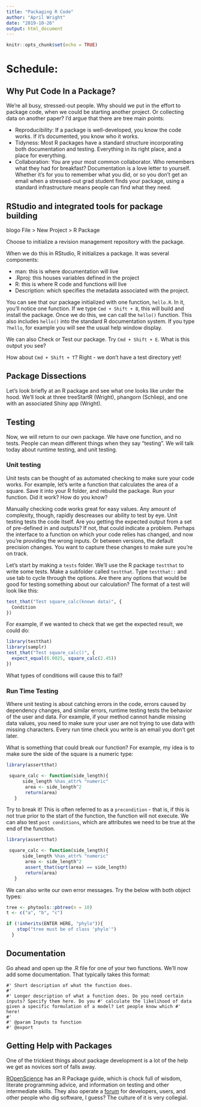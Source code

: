 ```yaml
---
title: "Packaging R Code"
author: "April Wright"
date: "2019-10-26"
output: html_document
---
```


```r
knitr::opts_chunk$set(echo = TRUE)
```

# Schedule:

## Why Put Code In a Package? 

We're all busy, stressed-out people. Why should we put in the effort to package code, when we could be starting another project. Or collecting data on another paper? I'd argue that there are tree main points:

- Reproducibility:  If a package is well-developed, you know the code works. If it's documented, you know who it works. 
- Tidyness: Most R packages have a standard structure incorporating both documentation and testing. Everything in its right place, and a place for everything.
- Collaboration: You are your most common collaborator. Who remembers what they had for breakfast? Documentation is a love letter to yourself. Whether it's for you to remember what you did, or so you don't get an email when a stressed-out grad student finds your package, using a standard infrastructure means people can find what they need.

## RStudio and integrated tools for package building
blogo
File > New Project > R Package

Choose to initialize a revision management repository with the package.

When we do this in RStudio, R initializes a package. It was several components:

- man: this is where documentation will live
- .Rproj: this houses variables defined in the project
- R: this is where R code and functions will live
- Description: which specifies the metadata associated with the project.

You can see that our package initialized with one function, `hello.R`. In it, you'll notice one function. If we type `Cmd + Shift + B`, this will build and install the package. Once we do this, we can call the `hello()` function. This also includes `hello()` into the standard R documentation system. If you type `?hello`, for example you will see the usual help window display.

We can also Check or Test our package. Try `Cmd + Shift + E`. What is this output you see?

How about `Cmd + Shift + T`? Right - we don't have a test directory yet!

## Package Dissections

Let's look briefly at an R package and see what one looks like under the hood. We'll look at three treeStartR (Wright), phangorn (Schliep), and one with an associated Shiny app (Wright). 

## Testing

Now, we will return to our own package. We have one function, and no tests. People can mean different things when they say "testing". We will talk today about runtime testing, and unit testing.

### Unit testing

Unit tests can be thought of as automated checking to make sure your code works. For example, let's write a function that calculates the area of a square. Save it into your R folder, and rebuild the package. Run your function. Did it work? How do you know?

Manually checking code works great for easy values. Any amount of complexity, though, rapidly descreases our ability to test by eye. Unit testing tests the code itself. Are you getting the expected output from a set of pre-defined in and outputs? If not, that could indicate a problem. Perhaps the interface to a function on which your code relies has changed, and now you're providing the wrong inputs. Or between versions, the default precision changes. You want to capture these changes to make sure you're on track.
 
Let's start by making a `tests` folder. We'll use the R package `testthat` to write some tests. Make a subfolder called `testthat`. Type `testthat::` and use tab to cycle through the options. Are there any options that would be good for testing something about our calculation? The format of a test will look like this:

```r

test_that("Test square_calc(known data)", {
  Condition 
})
```

For example, if we wanted to check that we get the expected result, we could do:

```r
library(testthat)
library(samplr)
test_that("Test square_calc()", {
  expect_equal(6.0025, square_calc(2.45)) 
})
```

What types of conditions will cause this to fail?

### Run Time Testing

Where unit testing is about catching errors in the code, errors caused by dependency changes, and similar errors, runtime testing tests the behavior of the user and data. For example, if your method cannot handle missing data values, you need to make sure your user are not trying to use data with missing characters. Every run time check you write is an email you don't get later.

What is something that could break our function? For example, my idea is to make sure the side of the square is a numeric type:

```r
library(assertthat)

 square_calc <- function(side_length){
      side_length %has_attr% "numeric"
       area <- side_length^2
       return(area)
   }
```

Try to break it! This is often referred to as a `precondition` - that is, if this is not true prior to the start of the function, the function will not execute. We can also test `post conditions`, which are attributes we need to be true at the end of the function.

```r
library(assertthat)

 square_calc <- function(side_length){
      side_length %has_attr% "numeric"
       area <- side_length^2
       assert_that(sqrt(area) == side_length)
       return(area)
   }
```

We can also write our own error messages. Try the below with both object types:

```r

tree <- phytools::pbtree(n = 10)
t <- c("a", "b", "c")

if (!inherits(ENTER HERE, "phylo")){
    stop("tree must be of class 'phylo'")
  }

```


## Documentation

Go ahead and open up the .R file for one of your two functions. We'll now add some documentation. That typically takes this format:

```
#' Short description of what the function does.
#'
#' Longer description of what a function does. Do you need certain inputs? Specify them here. Do you #' calculate the likelihood of data given a specific formulation of a model? Let people know which #' here!
#' 
#' @param Inputs to function
#' @export 
```

## Getting Help with Packages

One of the trickiest things about package development is a lot of the help we get as novices sort of falls away.

[ROpenScience](https://devguide.ropensci.org/) has an R Package guide, which is chock full of wisdom, literate programming advice, and information on testing and other intermediate skills.
They also operate a [forum](https://discuss.ropensci.org/) for developers, users, and other people who dig software, I guess? The culture of it is very collegial.

